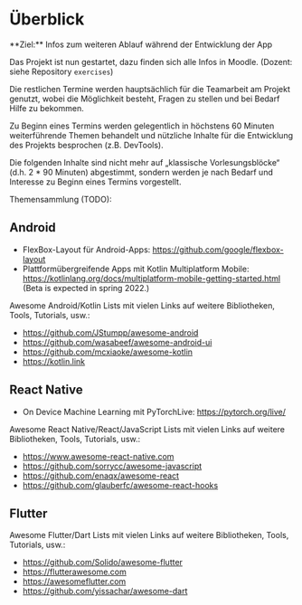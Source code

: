 
# Überblick

<Callout>  
  **Ziel:** Infos zum weiteren Ablauf während der Entwicklung der App
</Callout>

Das Projekt ist nun gestartet, dazu finden sich
alle Infos in Moodle. (Dozent: siehe Repository
`exercises`)

Die restlichen Termine werden hauptsächlich für
die Teamarbeit am Projekt genutzt, wobei die 
Möglichkeit besteht, Fragen zu stellen und bei
Bedarf Hilfe zu bekommen. 

Zu Beginn eines Termins werden gelegentlich in
höchstens 60 Minuten weiterführende Themen 
behandelt und nützliche Inhalte für die Entwicklung 
des Projekts besprochen (z.B. DevTools).

Die folgenden Inhalte sind nicht mehr auf
„klassische Vorlesungsblöcke“ (d.h. 2 * 90 Minuten)
abgestimmt, sondern werden je nach Bedarf und
Interesse zu Beginn eines Termins vorgestellt. 

Themensammlung (TODO):

## Android

- FlexBox-Layout für Android-Apps: https://github.com/google/flexbox-layout
- Plattformübergreifende Apps mit Kotlin Multiplatform Mobile: https://kotlinlang.org/docs/multiplatform-mobile-getting-started.html (Beta is expected in spring 2022.)

Awesome Android/Kotlin Lists mit vielen Links auf weitere Bibliotheken, Tools, Tutorials, usw.: 

- https://github.com/JStumpp/awesome-android
- https://github.com/wasabeef/awesome-android-ui
- https://github.com/mcxiaoke/awesome-kotlin
- https://kotlin.link


## React Native

- On Device Machine Learning mit PyTorchLive: https://pytorch.org/live/

Awesome React Native/React/JavaScript Lists mit vielen Links auf weitere Bibliotheken, Tools, Tutorials, usw.: 

- https://www.awesome-react-native.com
- https://github.com/sorrycc/awesome-javascript
- https://github.com/enaqx/awesome-react
- https://github.com/glauberfc/awesome-react-hooks


## Flutter

Awesome Flutter/Dart Lists mit vielen Links auf weitere Bibliotheken, Tools, Tutorials, usw.: 

- https://github.com/Solido/awesome-flutter
- https://flutterawesome.com
- https://awesomeflutter.com
- https://github.com/yissachar/awesome-dart